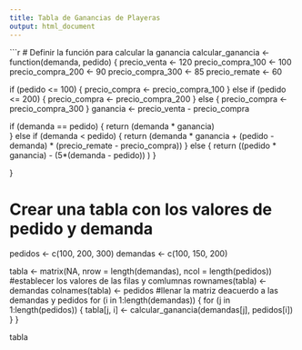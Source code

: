```yaml
---
title: Tabla de Ganancias de Playeras
output: html_document
---
```


```r
# Definir la función para calcular la ganancia
calcular_ganancia <- function(demanda, pedido) {
  precio_venta <- 120
  precio_compra_100 <- 100
  precio_compra_200 <- 90
  precio_compra_300 <- 85
  precio_remate <- 60

  if (pedido <= 100) {
    precio_compra <- precio_compra_100
  } else if (pedido <= 200) {
    precio_compra <- precio_compra_200
  } else {
    precio_compra <- precio_compra_300
  }
  ganancia <- precio_venta - precio_compra
  
   if (demanda == pedido) {
      return (demanda * ganancia)      
  } else if (demanda < pedido) {
      return (demanda * ganancia + (pedido -demanda) * (precio_remate - precio_compra))
  } else {
    return  ((pedido * ganancia) - (5*(demanda - pedido)) )
  }

}

# Crear una tabla con los valores de pedido y demanda
pedidos <- c(100, 200, 300)
demandas <- c(100, 150, 200)

tabla <- matrix(NA, nrow = length(demandas), ncol = length(pedidos))
#establecer los valores de las filas y comlumnas
rownames(tabla) <- demandas
colnames(tabla) <- pedidos
#llenar la matriz deacuerdo a las demandas y pedidos
for (i in 1:length(demandas)) {
  for (j in 1:length(pedidos)) {
    tabla[j, i] <- calcular_ganancia(demandas[j], pedidos[i])
  }
}

tabla
